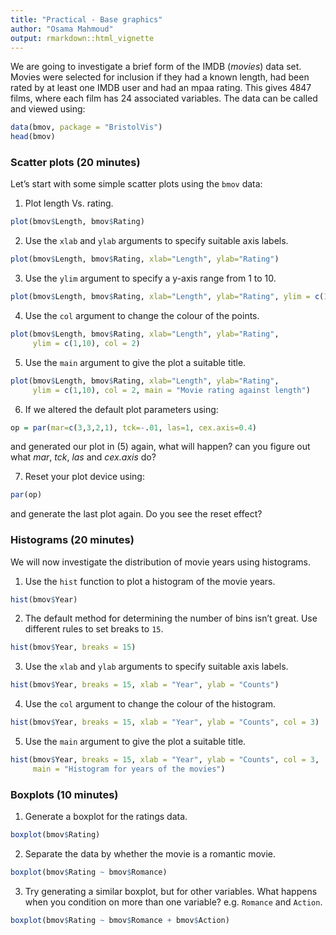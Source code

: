```yaml
---
title: "Practical - Base graphics"
author: "Osama Mahmoud"
output: rmarkdown::html_vignette
---
```

<!--
%\VignetteEngine{knitr::rmarkdown}
%\VignetteIndexEntry{Practical - Base graphics}
-->

We are going to investigate a brief form of the IMDB (*movies*) data set. Movies
were selected for inclusion if they had a known length, had been rated by at
least one IMDB user and had an mpaa rating. This gives $4847$ films, where each
film has $24$ associated variables. The data can be called and viewed using:

```r
data(bmov, package = "BristolVis")
head(bmov)
```

### Scatter plots (20 minutes)

Let's start with some simple scatter plots using the `bmov` data:

1. Plot length Vs. rating.
```r
plot(bmov$Length, bmov$Rating)
```
2. Use the `xlab` and `ylab` arguments to specify suitable axis labels.
```r
plot(bmov$Length, bmov$Rating, xlab="Length", ylab="Rating")
```
3. Use the `ylim` argument to specify a y-axis range from 1 to 10.
```r
plot(bmov$Length, bmov$Rating, xlab="Length", ylab="Rating", ylim = c(1,10))
```
4. Use the `col` argument to change the colour of the points.
```r
plot(bmov$Length, bmov$Rating, xlab="Length", ylab="Rating",
     ylim = c(1,10), col = 2)
```
5. Use the `main` argument to give the plot a suitable title.
```r
plot(bmov$Length, bmov$Rating, xlab="Length", ylab="Rating",
     ylim = c(1,10), col = 2, main = "Movie rating against length")
```
6. If we altered the default plot parameters using:
```r
op = par(mar=c(3,3,2,1), tck=-.01, las=1, cex.axis=0.4)
```
and generated our plot in (5) again, what will happen? can you figure out what *mar*, *tck*, *las* and *cex.axis* do?

7. Reset your plot device using:
```r
par(op)
```
and generate the last plot again. Do you see the reset effect?

### Histograms (20 minutes)
We will now investigate the distribution of movie years using histograms.

1. Use the `hist` function to plot a histogram of the movie years.
```r
hist(bmov$Year)
```
2. The default method for determining the number of bins isn't great. Use different rules to set breaks to `15`.
```r
hist(bmov$Year, breaks = 15)
```
3. Use the `xlab` and `ylab` arguments to specify suitable axis labels.
```r
hist(bmov$Year, breaks = 15, xlab = "Year", ylab = "Counts")
```
4. Use the `col` argument to change the colour of the histogram.
```r
hist(bmov$Year, breaks = 15, xlab = "Year", ylab = "Counts", col = 3)
```
5. Use the `main` argument to give the plot a suitable title.
```r
hist(bmov$Year, breaks = 15, xlab = "Year", ylab = "Counts", col = 3,
     main = "Histogram for years of the movies")
```

### Boxplots (10 minutes)
1. Generate a boxplot for the ratings data.
```r
boxplot(bmov$Rating)
```
2. Separate the data by whether the movie is a romantic movie.
```r
boxplot(bmov$Rating ~ bmov$Romance)
```
3. Try generating a similar boxplot, but for other variables. What
happens when you condition on more than one variable? e.g. `Romance` and `Action`.
```r
boxplot(bmov$Rating ~ bmov$Romance + bmov$Action)
```

